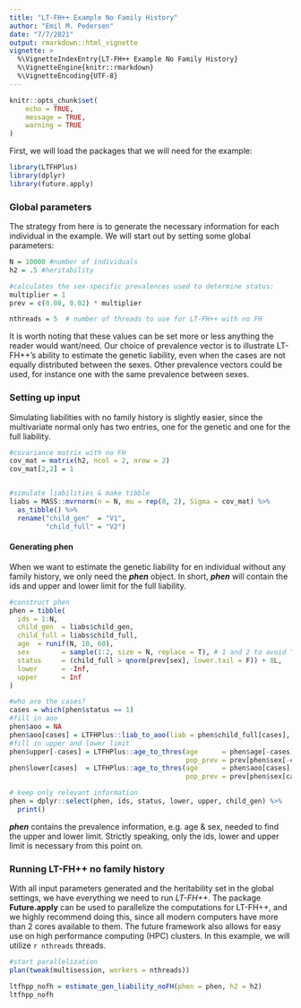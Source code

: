 ```yaml
---
title: "LT-FH++ Example No Family History"
author: "Emil M. Pedersen"
date: "7/7/2021"
output: rmarkdown::html_vignette
vignette: >
  %\VignetteIndexEntry{LT-FH++ Example No Family History}
  %\VignetteEngine{knitr::rmarkdown}
  %\VignetteEncoding{UTF-8}
---
```



```r
knitr::opts_chunk$set(
	echo = TRUE,
	message = TRUE,
	warning = TRUE
)
```

First, we will load the packages that we will need for the example:
```r
library(LTFHPlus)
library(dplyr)
library(future.apply)
```

### Global parameters
The strategy from here is to generate the necessary information for each individual in the example. We will start out by setting some global parameters:

```r
N = 10000 #number of individuals
h2 = .5 #heritability

#calculates the sex-specific prevalences used to determine status:
multiplier = 1
prev = c(0.08, 0.02) * multiplier

nthreads = 5  # number of threads to use for LT-FH++ with no FH
```
It is worth noting that these values can be set more or less anything the reader would want/need. Our choice of prevalence vector is to illustrate LT-FH++'s ability to estimate the genetic liability, even when the cases are not equally distributed between the sexes. Other prevalence vectors could be used, for instance one with the same prevalence between sexes.

### Setting up input

Simulating liabilities with no family history is slightly easier, since the multivariate normal only has two entries, one for the genetic and one for the full liability.

```r
#covariance matrix with no FH
cov_mat = matrix(h2, ncol = 2, nrow = 2)
cov_mat[2,2] = 1


#simulate liabilities & make tibble
liabs = MASS::mvrnorm(n = N, mu = rep(0, 2), Sigma = cov_mat) %>%
  as_tibble() %>%
  rename("child_gen"  = "V1",
         "child_full" = "V2")
```

#### Generating phen

When we want to estimate the genetic liability for en individual without any family history, we only need the ***phen*** object. In short, ***phen*** will contain the ids and upper and lower limit for the full liability. 

```r
#construct phen
phen = tibble(
  ids = 1:N,
  child_gen  = liabs$child_gen,
  child_full = liabs$child_full,
  age  = runif(N, 10, 60),
  sex        = sample(1:2, size = N, replace = T), # 1 and 2 to avoid "+1" through out the example
  status     = (child_full > qnorm(prev[sex], lower.tail = F)) + 0L,
  lower      = -Inf,
  upper      = Inf
) 

#who are the cases?
cases = which(phen$status == 1) 
#fill in aoo
phen$aoo = NA
phen$aoo[cases] = LTFHPlus::liab_to_aoo(liab = phen$child_full[cases], pop_prev = prev[phen$sex[cases]])
#fill in upper and lower limit
phen$upper[-cases] = LTFHPlus::age_to_thres(age      = phen$age[-cases], 
                                            pop_prev = prev[phen$sex[-cases]])
phen$lower[cases]  = LTFHPlus::age_to_thres(age      = phen$aoo[cases], 
                                            pop_prev = prev[phen$sex[cases]])

# keep only relevant information
phen = dplyr::select(phen, ids, status, lower, upper, child_gen) %>% 
  print()

```
***phen*** contains the prevalence information, e.g. age & sex, needed to find the upper and lower limit. Strictly speaking, only the ids, lower and upper limit is necessary from this point on.


### Running LT-FH++ no family history

With all input parameters generated and the heritability set in the global settings, we have everything we need to run *LT-FH++*. The package **Future.apply** can be used to parallelize the computations for LT-FH++, and we highly recommend doing this, since all modern computers have more than 2 cores available to them. The future framework also allows for easy use on high performance computing (HPC) clusters. In this example, we will utilize `r nthreads` threads. 

```r
#start parallelization
plan(tweak(multisession, workers = nthreads))

ltfhpp_nofh = estimate_gen_liability_noFH(phen = phen, h2 = h2)
ltfhpp_nofh
```